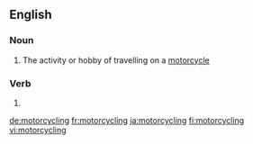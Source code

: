 ==English==

===Noun===
{{en-noun}}

# The activity or hobby of travelling on a [[motorcycle]]

===Verb===
{{head|en}}

# {{present participle of|motorcycle}}

[[de:motorcycling]]
[[fr:motorcycling]]
[[ja:motorcycling]]
[[fi:motorcycling]]
[[vi:motorcycling]]